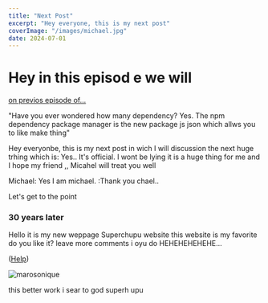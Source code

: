 ```yaml
---
title: "Next Post"
excerpt: "Hey everyone, this is my next post"
coverImage: "/images/michael.jpg"
date: 2024-07-01
---
```


# Hey in this episod e we will

[on previos episode of...](/blog/hi)

"Have you ever wondered how many dependency? Yes. The npm dependency package manager is the new package js json which
allws
you to like make thing"

Hey everyonbe, this is my next post in wich I will discussion the next huge trhing which is:
Yes.. It's official. I wont be lying it is a huge thing for me and I hope my friend ,, Micahel will treat you well

Michael: Yes I am michael.   :Thank you chael..

Let's get to the point
### 30 years later

Hello it is my new weppage Superchupu website this website is my favorite
do you like it?
leave more comments i oyu do HEHEHEHEHEHE...



([Help](/blog))

![marosonique](/images/sonicmario.jpg)

this better work i sear to god superh upu
